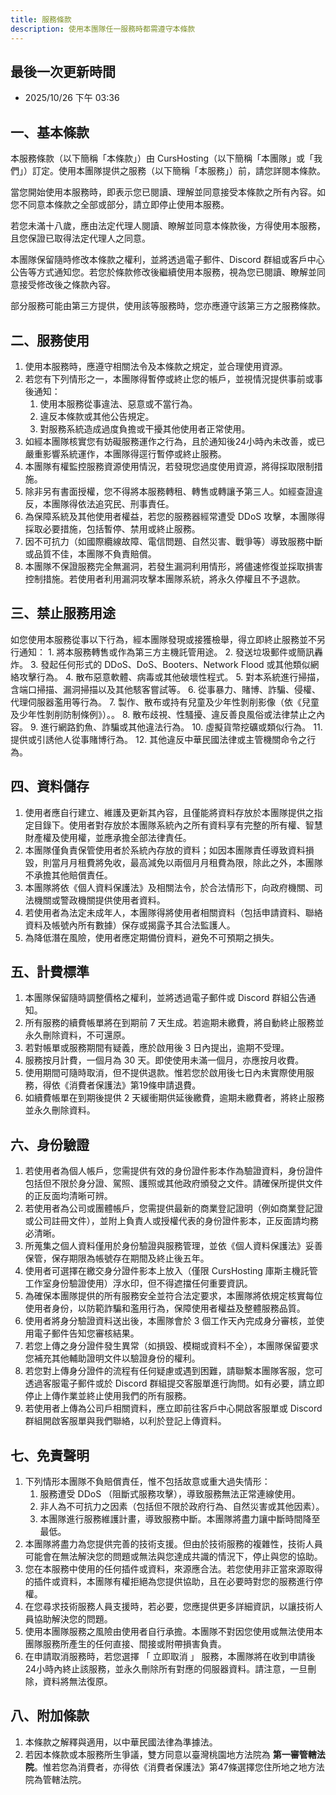```yaml
---
title: 服務條款
description: 使用本團隊任一服務時都需遵守本條款
---
```


## 最後一次更新時間
* 2025/10/26 下午 03:36

## 一、基本條款
本服務條款（以下簡稱「本條款」）由 CursHosting（以下簡稱「本團隊」或「我們」）訂定。使用本團隊提供之服務（以下簡稱「本服務」）前，請您詳閱本條款。

當您開始使用本服務時，即表示您已閱讀、理解並同意接受本條款之所有內容。如您不同意本條款之全部或部分，請立即停止使用本服務。

若您未滿十八歲，應由法定代理人閱讀、瞭解並同意本條款後，方得使用本服務，且您保證已取得法定代理人之同意。

本團隊保留隨時修改本條款之權利，並將透過電子郵件、Discord 群組或客戶中心公告等方式通知您。若您於條款修改後繼續使用本服務，視為您已閱讀、瞭解並同意接受修改後之條款內容。

部分服務可能由第三方提供，使用該等服務時，您亦應遵守該第三方之服務條款。

## 二、服務使用
1. 使用本服務時，應遵守相關法令及本條款之規定，並合理使用資源。
2. 若您有下列情形之一，本團隊得暫停或終止您的帳戶，並視情況提供事前或事後通知：
    1. 使用本服務從事違法、惡意或不當行為。
    2. 違反本條款或其他公告規定。
    3. 對服務系統造成過度負擔或干擾其他使用者正常使用。
3. 如經本團隊核實您有妨礙服務運作之行為，且於通知後24小時內未改善，或已嚴重影響系統運作，本團隊得逕行暫停或終止服務。
4. 本團隊有權監控服務資源使用情況，若發現您過度使用資源，將得採取限制措施。
5. 除非另有書面授權，您不得將本服務轉租、轉售或轉讓予第三人。如經查證違反，本團隊得依法追究民、刑事責任。
6. 為保障系統及其他使用者權益，若您的服務器經常遭受 DDoS 攻擊，本團隊得採取必要措施，包括暫停、禁用或終止服務。
7. 因不可抗力（如國際纜線故障、電信問題、自然災害、戰爭等）導致服務中斷或品質不佳，本團隊不負責賠償。
8. 本團隊不保證服務完全無漏洞，若發生漏洞利用情形，將儘速修復並採取損害控制措施。若使用者利用漏洞攻擊本團隊系統，將永久停權且不予退款。

## 三、禁止服務用途
如您使用本服務從事以下行為，經本團隊發現或接獲檢舉，得立即終止服務並不另行通知：
    1. 將本服務轉售或作為第三方主機託管用途。
    2. 發送垃圾郵件或簡訊轟炸。
    3. 發起任何形式的 DDoS、DoS、Booters、Network Flood 或其他類似網絡攻擊行為。
    4. 散布惡意軟體、病毒或其他破壞性程式。
    5. 對本系統進行掃描，含端口掃描、漏洞掃描以及其他駭客嘗試等。
    6. 從事暴力、賭博、詐騙、侵權、代理伺服器濫用等行為。
    7. 製作、散布或持有兒童及少年性剝削影像（依《兒童及少年性剝削防制條例》）。。
    8. 散布歧視、性騷擾、違反善良風俗或法律禁止之內容。
    9. 進行網路釣魚、詐騙或其他違法行為。
    10. 虛擬貨幣挖礦或類似行為。
    11. 提供或引誘他人從事賭博行為。
    12. 其他違反中華民國法律或主管機關命令之行為。

## 四、資料儲存
1. 使用者應自行建立、維護及更新其內容，且僅能將資料存放於本團隊提供之指定目錄下。使用者對存放於本團隊系統內之所有資料享有完整的所有權、智慧財產權及使用權，並應承擔全部法律責任。
2. 本團隊僅負責保管使用者於系統內存放的資料；如因本團隊責任導致資料損毀，則當月月租費將免收，最高減免以兩個月月租費為限，除此之外，本團隊不承擔其他賠償責任。
3. 本團隊將依《個人資料保護法》及相關法令，於合法情形下，向政府機關、司法機關或警政機關提供使用者資料。
4. 若使用者為法定未成年人，本團隊得將使用者相關資料（包括申請資料、聯絡資料及帳號內所有數據）保存或揭露予其合法監護人。
5. 為降低潛在風險，使用者應定期備份資料，避免不可預期之損失。

## 五、計費標準
1. 本團隊保留隨時調整價格之權利，並將透過電子郵件或 Discord 群組公告通知。
2. 所有服務的續費帳單將在到期前 7 天生成。若逾期未繳費，將自動終止服務並永久刪除資料，不可還原。
3. 若對帳單或服務期間有疑義，應於啟用後 3 日內提出，逾期不受理。
4. 服務按月計費，一個月為 30 天。即使使用未滿一個月，亦應按月收費。
5. 使用期間可隨時取消，但不提供退款。惟若您於啟用後七日內未實際使用服務，得依《消費者保護法》第19條申請退費。
6. 如續費帳單在到期後提供 2 天緩衝期供延後繳費，逾期未繳費者，將終止服務並永久刪除資料。

## 六、身份驗證
1. 若使用者為個人帳戶，您需提供有效的身份證件影本作為驗證資料，身份證件包括但不限於身分證、駕照、護照或其他政府頒發之文件。請確保所提供文件的正反面均清晰可辨。
2. 若使用者為公司或團體帳戶，您需提供最新的商業登記證明（例如商業登記證或公司註冊文件），並附上負責人或授權代表的身份證件影本，正反面請均務必清晰。
3. 所蒐集之個人資料僅用於身份驗證與服務管理，並依《個人資料保護法》妥善保管，保存期限為帳號存在期間及終止後五年。
4. 使用者可選擇在繳交身分證件影本上放入（僅限 CursHosting 庫斯主機託管工作室身份驗證使用）浮水印，但不得遮擋任何重要資訊。
5. 為確保本團隊提供的所有服務安全並符合法定要求，本團隊將依規定核實每位使用者身份，以防範詐騙和濫用行為，保障使用者權益及整體服務品質。
6. 使用者將身分驗證資料送出後，本團隊會於 3 個工作天內完成身分審核，並使用電子郵件告知您審核結果。
7. 若您上傳之身分證件發生異常（如損毀、模糊或資料不全），本團隊保留要求您補充其他輔助證明文件以驗證身份的權利。
8. 若您對上傳身分證件的流程有任何疑慮或遇到困難，請聯繫本團隊客服，您可透過客服電子郵件或於 Discord 群組提交客服單進行詢問。如有必要，請立即停止上傳作業並終止使用我們的所有服務。
9. 若使用者上傳為公司戶相關資料，應立即前往客戶中心開啟客服單或 Discord 群組開啟客服單與我們聯絡，以利於登記上傳資料。

## 七、免責聲明
1. 下列情形本團隊不負賠償責任，惟不包括故意或重大過失情形：
    1. 服務遭受 DDoS （阻斷式服務攻擊），導致服務無法正常連線使用。
    2. 非人為不可抗力之因素（包括但不限於政府行為、自然災害或其他因素）。
    3. 本團隊進行服務維護計畫，導致服務中斷。本團隊將盡力讓中斷時間降至最低。
2. 本團隊將盡力為您提供完善的技術支援。但由於技術服務的複雜性，技術人員可能會在無法解決您的問題或無法與您達成共識的情況下，停止與您的協助。
3. 您在本服務中使用的任何插件或資料，來源應合法。若您使用非正當來源取得的插件或資料，本團隊有權拒絕為您提供協助，且在必要時對您的服務進行停權。
4. 在您尋求技術服務人員支援時，若必要，您應提供更多詳細資訊，以讓技術人員協助解決您的問題。
5. 使用本團隊服務之風險由使用者自行承擔。本團隊不對因您使用或無法使用本團隊服務所產生的任何直接、間接或附帶損害負責。
6. 在申請取消服務時，若您選擇 「 立即取消 」 服務，本團隊將在收到申請後24小時內終止該服務，並永久刪除所有對應的伺服器資料。請注意，一旦刪除，資料將無法復原。

## 八、附加條款
1. 本條款之解釋與適用，以中華民國法律為準據法。
2. 若因本條款或本服務所生爭議，雙方同意以臺灣桃園地方法院為 **第一審管轄法院**。惟若您為消費者，亦得依《消費者保護法》第47條選擇您住所地之地方法院為管轄法院。